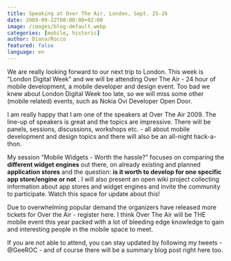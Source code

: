 ```yaml
---
title: Speaking at Over The Air, London, Sept. 25-26
date: 2009-09-22T00:00:00+02:00
image: /images/blog-default.webp
categories: [mobile, historic]
author: Diana/Rocco
featured: false
language: en
---
```


<div class="entry-content">
We are really looking forward to our next trip to London. This week is ”London Digital Week” and we will be attending Over The Air  - 24 hour of mobile development, a mobile developer and design event. Too bad we knew about London Digital Week too late, so we will miss some other (mobile related) events, such as Nokia Ovi Developer Open Door.



I am really happy that I am one of the speakers at Over The Air 2009. The line-up of speakers is great and the topics are impressive. There will be panels, sessions, discussions, workshops etc. - all about mobile development and design topics and there will also be an all-night hack-a-thon.

My session “Mobile Widgets - Worth the hassle?” focuses on comparing the **different widget engines**  out there, on already existing and planned **application stores**  and the question: **is it worth to develop for one specific app store/engine or not** .  I will also present an open wiki project collecting information about app stores and widget engines and invite the community to participate. Watch this space for update about this!

<span class="status-body"><span class="entry-content">Due to overwhelming popular demand the organizers have released more tickets for Over the Air - register here. I think Over The Air will be THE mobile event this year packed with </span></span>a lot of bleeding edge knowledge to gain and interesting people in the mobile space to meet.



If you are not able to attend, you can stay updated by following my tweets - @GeeROC - and of course there will be a summary blog post right here too.
</div>

